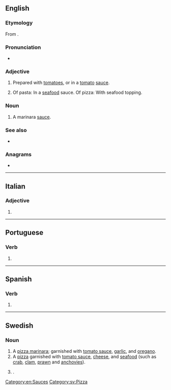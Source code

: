 {{also|marinará}}
==English==
{{wikipedia}}

===Etymology===
{{root|en|ine-pro|*mer- (sea)}}
From {{der|en|it|[[alla]] [[marinaro|marinara]]||sailor style}}.

===Pronunciation===
* {{audio|en|en-au-marinara.ogg|Audio (AU)}}

===Adjective===
{{en-adj|-}}

# Prepared with [[tomatoes]], or in a [[tomato]] [[sauce]].
# {{lb|en|Australia}} Of pasta: In a [[seafood]] sauce. Of pizza: With seafood topping.

===Noun===
{{en-noun|~}}

# A marinara [[sauce]].

===See also===
* {{pedia}}

===Anagrams===
* {{anagrams|en|a=aaaimnrr|armarian}}

[[Category:en:Sauces]]

----

==Italian==

===Adjective===
{{head|it|adjective form|g=f-s}}

# {{inflection of|it|marinaro||f|s}}

----

==Portuguese==

===Verb===
{{head|pt|verb form}}

# {{pt-verb form of|marinar}}

----

==Spanish==

===Verb===
{{head|es|verb form}}

# {{es-verb form of|marinar}}

----

==Swedish==

===Noun===
{{sv-noun|c}}

# A [[pizza marinara]]; garnished with [[tomato sauce]], [[garlic]], and [[oregano]].
# A [[pizza]] garnished with [[tomato sauce]], [[cheese]], and [[seafood]] (such as [[crab]], [[clam]], [[prawn]] and [[anchovies]]).
# {{lb|sv|pizza}} {{synonym of|sv|frutti di mare}}.

[[Category:sv:Pizza]]